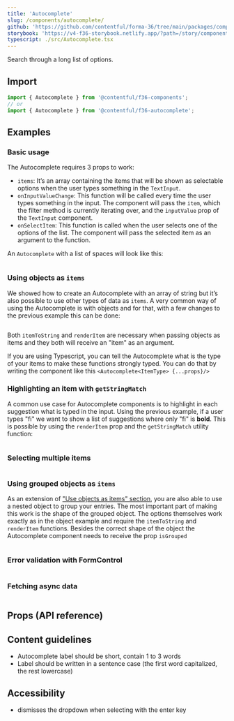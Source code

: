 ```yaml
---
title: 'Autocomplete'
slug: /components/autocomplete/
github: 'https://github.com/contentful/forma-36/tree/main/packages/components/autocomplete'
storybook: 'https://v4-f36-storybook.netlify.app/?path=/story/components-autocomplete--basic'
typescript: ./src/Autocomplete.tsx
---
```


Search through a long list of options.

## Import

```jsx static=true
import { Autocomplete } from '@contentful/f36-components';
// or
import { Autocomplete } from '@contentful/f36-autocomplete';
```

## Examples

### Basic usage

The Autocomplete requires 3 props to work:

- `items`: It’s an array containing the items that will be shown as selectable options when the user types something in the `TextInput`.
- `onInputValueChange`: This function will be called every time the user types something in the input.
  The component will pass the `item`, which the filter method is currently iterating over, and the `inputValue` prop of the `TextInput` component.
- `onSelectItem`: This function is called when the user selects one of the options of the list. The component will pass the selected item as an argument to the function.

An `Autocomplete` with a list of spaces will look like this:

```jsx file=./examples/AutocompleteBasicUsageExample.tsx

```

### Using objects as `items`

We showed how to create an Autocomplete with an array of string but it’s also possible to use other types of data as `items`.
A very common way of using the Autocomplete is with objects and for that, with a few changes to the previous example this can be done:

```jsx file=./examples/AutocompleteWithObjectsExample.tsx

```

Both `itemToString` and `renderItem` are necessary when passing objects as items and they both will receive an "item" as an argument.

If you are using Typescript, you can tell the Autocomplete what is the type of your items to make these functions strongly typed.
You can do that by writing the component like this `<Autocomplete<ItemType> {...props}/>`

### Highlighting an item with `getStringMatch`

A common use case for Autocomplete components is to highlight in each suggestion what is typed in the input.
Using the previous example, if a user types "fi" we want to show a list of suggestions where only "fi" is **bold**.
This is possible by using the `renderItem` prop and the `getStringMatch` utility function:

```jsx file=./examples/AutocompleteHighlightingExample.tsx

```

### Selecting multiple items

```jsx file=./examples/AutocompleteMultiSelectionExample.tsx

```

### Using grouped objects as `items`

As an extension of ["Use objects as items" section](#use-objects-as-items), you are also able to use a nested object to group your entries.
The most important part of making this work is the shape of the grouped object. The options themselves work exactly as in the object example and require the `itemToString`
and `renderItem` functions.
Besides the correct shape of the object the Autocomplete component needs to receive the prop `isGrouped`

```jsx file=./examples/AutocompleteWithGroupedItems.tsx

```

### Error validation with FormControl

```jsx file=./examples/AutocompleteWithErrorValidationExample.tsx

```

### Fetching async data

```jsx file=./examples/AutocompleteFetchingAsyncDataExample.tsx

```

## Props (API reference)

<PropsTable of="Autocomplete" />

## Content guidelines

- Autocomplete label should be short, contain 1 to 3 words
- Label should be written in a sentence case (the first word capitalized, the rest lowercase)

## Accessibility

- dismisses the dropdown when selecting with the enter key
